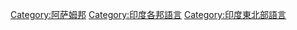 [[Category:阿萨姆邦|Category:阿萨姆邦]]
[[Category:印度各邦語言|Category:印度各邦語言]]
[[Category:印度東北部語言|Category:印度東北部語言]]